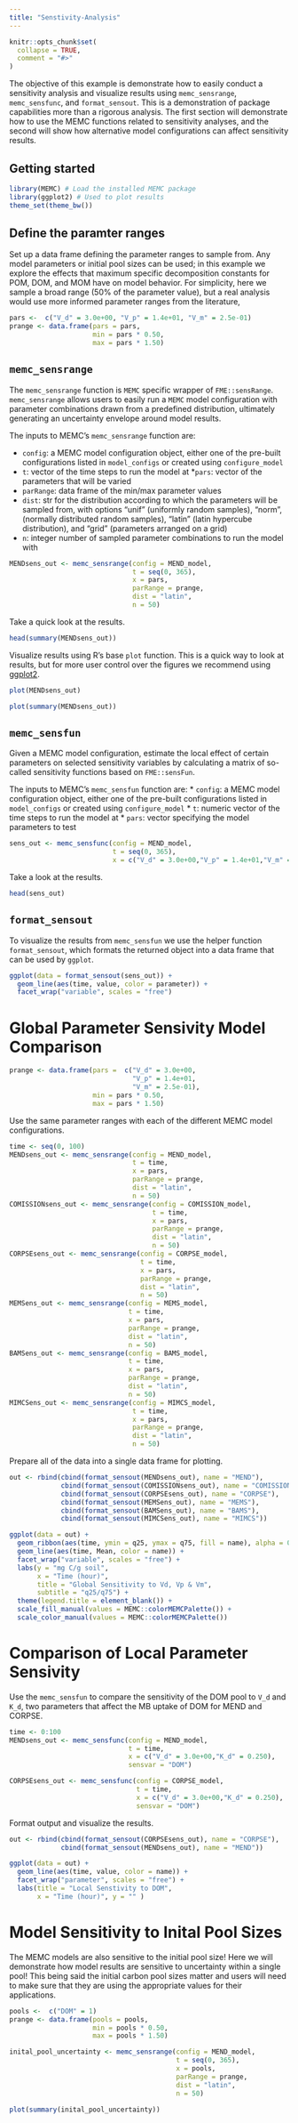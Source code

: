 ```yaml
---
title: "Senstivity-Analysis"
---
```


```r
knitr::opts_chunk$set(
  collapse = TRUE,
  comment = "#>"
)
```

The objective of this example is demonstrate how to easily conduct a
sensitivity analysis and visualize results using `memc_sensrange`,
`memc_sensfunc`, and `format_sensout`. This is a demonstration of
package capabilities more than a rigorous analysis. The first section
will demonstrate how to use the MEMC functions related to sensitivity
analyses, and the second will show how alternative model configurations
can affect sensitivity results.

## Getting started

```r
library(MEMC) # Load the installed MEMC package
library(ggplot2) # Used to plot results
theme_set(theme_bw())
```

## Define the paramter ranges

Set up a data frame defining the parameter ranges to sample from. Any
model parameters or initial pool sizes can be used; in this example we
explore the effects that maximum specific decomposition constants for
POM, DOM, and MOM have on model behavior. For simplicity, here we sample
a broad range (50% of the parameter value), but a real analysis would
use more informed parameter ranges from the literature,  

```r
pars <-  c("V_d" = 3.0e+00, "V_p" = 1.4e+01, "V_m" = 2.5e-01)
prange <- data.frame(pars = pars, 
                     min = pars * 0.50, 
                     max = pars * 1.50)
```

## `memc_sensrange`

The `memc_sensrange` function is `MEMC` specific wrapper of
`FME::sensRange`. `memc_sensrange` allows users to easily run a `MEMC`
model configuration with parameter combinations drawn from a predefined
distribution, ultimately generating an uncertainty envelope around model
results.

The inputs to MEMC's `memc_sensrange` function are: 

* `config`: a MEMC model configuration object, either one of the
pre-built configurations listed in `model_configs` or created using
`configure_model`
* `t`: vector of the time steps to run the model at 
*`pars`: vector of the parameters that will be varied 
* `parRange`: data frame of the min/max parameter values 
* `dist`: str for the distribution according to which the parameters
will be sampled from, with options "unif" (uniformly random samples),
"norm", (normally distributed random samples), "latin" (latin hypercube
distribution), and "grid" (parameters arranged on a grid)
* `n`: integer number of sampled parameter combinations to run the model
with

```r
MENDsens_out <- memc_sensrange(config = MEND_model,
                               t = seq(0, 365), 
                               x = pars, 
                               parRange = prange, 
                               dist = "latin",
                               n = 50)
```

Take a quick look at the results. 

```r
head(summary(MENDsens_out))
```

Visualize results using R's base `plot` function. This is a quick way to
look at results, but for more user control over the figures we recommend
using [ggplot2](https://ggplot2-book.org). 

```r
plot(MENDsens_out)
```

```r
plot(summary(MENDsens_out))
```

## `memc_sensfun`

Given a MEMC model configuration, estimate the local effect of certain
parameters on selected sensitivity variables by calculating a matrix 
of so-called sensitivity functions based on `FME::sensFun`. 

The inputs to MEMC's `memc_sensfun` function are: 
* `config`: a MEMC model configuration object, either one of the
pre-built configurations listed in `model_configs` or created using
`configure_model`
* `t`: numeric vector of the time steps to run the model at
* `pars`: vector specifying the model parameters to test

```r
sens_out <- memc_sensfunc(config = MEND_model,
                          t = seq(0, 365),
                          x = c("V_d" = 3.0e+00,"V_p" = 1.4e+01,"V_m" = 2.5e-01))
```

Take a look at the results. 

```r
head(sens_out)
```

## `format_sensout`

To visualize the results from `memc_sensfun` we use the helper function
`format_sensout`, which formats the returned object into a data frame
that can be used by `ggplot`. 

```r
ggplot(data = format_sensout(sens_out)) +
  geom_line(aes(time, value, color = parameter)) +
  facet_wrap("variable", scales = "free")
```

# Global Parameter Sensivity Model Comparison 

```r
prange <- data.frame(pars =  c("V_d" = 3.0e+00,
                               "V_p" = 1.4e+01,
                               "V_m" = 2.5e-01), 
                     min = pars * 0.50, 
                     max = pars * 1.50)
```

Use the same parameter ranges with each of the different MEMC model configurations. 
```r
time <- seq(0, 100)
MENDsens_out <- memc_sensrange(config = MEND_model,
                               t = time, 
                               x = pars, 
                               parRange = prange, 
                               dist = "latin",
                               n = 50)
COMISSIONsens_out <- memc_sensrange(config = COMISSION_model,
                                    t = time, 
                                    x = pars, 
                                    parRange = prange, 
                                    dist = "latin",
                                    n = 50)
CORPSEsens_out <- memc_sensrange(config = CORPSE_model,
                                 t = time, 
                                 x = pars, 
                                 parRange = prange, 
                                 dist = "latin",
                                 n = 50)
MEMSens_out <- memc_sensrange(config = MEMS_model,
                              t = time, 
                              x = pars, 
                              parRange = prange, 
                              dist = "latin",
                              n = 50)
BAMSens_out <- memc_sensrange(config = BAMS_model,
                              t = time, 
                              x = pars, 
                              parRange = prange, 
                              dist = "latin",
                              n = 50)
MIMCSens_out <- memc_sensrange(config = MIMCS_model,
                               t = time, 
                               x = pars, 
                               parRange = prange, 
                               dist = "latin",
                               n = 50)
```

Prepare all of the data into a single data frame for plotting. 

```r
out <- rbind(cbind(format_sensout(MENDsens_out), name = "MEND"),
             cbind(format_sensout(COMISSIONsens_out), name = "COMISSION"), 
             cbind(format_sensout(CORPSEsens_out), name = "CORPSE"),
             cbind(format_sensout(MEMSens_out), name = "MEMS"), 
             cbind(format_sensout(BAMSens_out), name = "BAMS"), 
             cbind(format_sensout(MIMCSens_out), name = "MIMCS"))
```

```r
ggplot(data = out) + 
  geom_ribbon(aes(time, ymin = q25, ymax = q75, fill = name), alpha = 0.5) + 
  geom_line(aes(time, Mean, color = name)) + 
  facet_wrap("variable", scales = "free") + 
  labs(y = "mg C/g soil", 
       x = "Time (hour)",
       title = "Global Sensitivity to Vd, Vp & Vm", 
       subtitle = "q25/q75") + 
  theme(legend.title = element_blank()) + 
  scale_fill_manual(values = MEMC::colorMEMCPalette()) + 
  scale_color_manual(values = MEMC::colorMEMCPalette())
```

# Comparison of Local Parameter Sensivity 

Use the `memc_sensfun` to compare the sensitivity of the DOM pool to
`V_d` and `K_d`, two parameters that affect the MB uptake of DOM for
MEND and CORPSE. 

```r
time <- 0:100
MENDsens_out <- memc_sensfunc(config = MEND_model,
                              t = time,
                              x = c("V_d" = 3.0e+00,"K_d" = 0.250), 
                              sensvar = "DOM")

CORPSEsens_out <- memc_sensfunc(config = CORPSE_model,
                                t = time,
                                x = c("V_d" = 3.0e+00,"K_d" = 0.250), 
                                sensvar = "DOM")
```

Format output and visualize the results. 

```r
out <- rbind(cbind(format_sensout(CORPSEsens_out), name = "CORPSE"), 
             cbind(format_sensout(MENDsens_out), name = "MEND"))
```

```r
ggplot(data = out) +
  geom_line(aes(time, value, color = name)) +
  facet_wrap("parameter", scales = "free") + 
  labs(title = "Local Senstivity to DOM", 
       x = "Time (hour)", y = "" ) 
```

# Model Sensitivity to Inital Pool Sizes

The MEMC models are also sensitive to the initial pool size! Here we
will demonstrate how model results are sensitive to uncertainty within a
single pool! This being said the initial carbon pool sizes matter and
users will need to make sure that they are using the appropriate values
for their applications. 

```r
pools <-  c("DOM" = 1)
prange <- data.frame(pools = pools, 
                     min = pools * 0.50, 
                     max = pools * 1.50)
```

```r
inital_pool_uncertainty <- memc_sensrange(config = MEND_model,
                                          t = seq(0, 365), 
                                          x = pools, 
                                          parRange = prange, 
                                          dist = "latin",
                                          n = 50)
```

```r
plot(summary(inital_pool_uncertainty))
```
